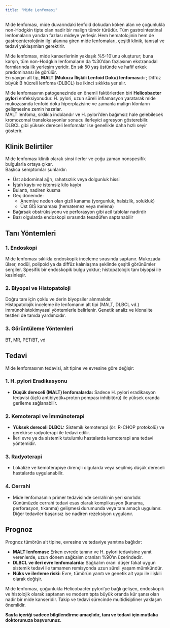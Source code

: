 ```yaml
---
title: "Mide Lenfoması"
---
```



Mide lenfoması, mide duvarındaki lenfoid dokudan köken alan ve çoğunlukla non-Hodgkin tipte olan nadir bir malign tümör türüdür. Tüm gastrointestinal lenfomaların yarıdan fazlası mideye yerleşir. Hem hematolojinin hem de gastroenterolojinin ilgi alanına giren mide lenfomaları, çeşitli klinik, tanısal ve tedavi yaklaşımları gerektirir.

Mide lenfoması, mide kanserlerinin yaklaşık %5-10’unu oluşturur; buna karşın, tüm non-Hodgkin lenfomaların da %30’dan fazlasının ekstranodal formlarında ilk yerleşim yeridir. En sık 50 yaş üstünde ve hafif erkek predominansı ile görülür.  
En yaygın alt tip, **MALT (Mukoza İlişkili Lenfoid Doku) lenfoması**dır; Diffüz büyük B hücreli lenfoma (DLBCL) ise ikinci sıklıkta yer alır.

Mide lenfomasının patogenezinde en önemli faktörlerden biri **Helicobacter pylori** enfeksiyonudur. H. pylori, uzun süreli inflamasyon yaratarak mide mukozasında lenfoid doku hiperplazisine ve zamanla malign klonların gelişmesine zemin hazırlar.  
MALT lenfoma, sıklıkla indolandır ve H. pylori’den bağımsız hale gelebilecek kromozomal translokasyonlar sonucu ilerleyici agresyon gösterebilir.  
DLBCL gibi yüksek dereceli lenfomalar ise genellikle daha hızlı seyir gösterir.

## Klinik Belirtiler

Mide lenfoması klinik olarak sinsi ilerler ve çoğu zaman nonspesifik bulgularla ortaya çıkar.  
Başlıca semptomlar şunlardır:

- Üst abdominal ağrı, rahatsızlık veya dolgunluk hissi  
- İştah kaybı ve istemsiz kilo kaybı  
- Bulantı, nadiren kusma  
- Geç dönemde:  
   - Anemiye neden olan gizli kanama (yorgunluk, halsizlik, solukluk)  
   - Üst GIS kanaması (hematemez veya melena)  
- Bağırsak obstrüksiyonu ve perforasyon gibi acil tablolar nadirdir  
- Bazı olgularda endoskopi sırasında tesadüfen saptanabilir

## Tanı Yöntemleri

### 1. Endoskopi

Mide lenfoması sıklıkla endoskopik inceleme sırasında saptanır. Mukozada ülser, nodül, polipoid ya da diffüz kalınlaşma şeklinde çeşitli görünümler sergiler. Spesifik bir endoskopik bulgu yoktur; histopatolojik tanı biyopsi ile kesinleşir.


### 2. Biyopsi ve Histopatoloji

Doğru tanı için çoklu ve derin biyopsiler alınmalıdır.  
Histopatolojik inceleme ile lenfomanın alt tipi (MALT, DLBCL vd.) immünohistokimyasal yöntemlerle belirlenir. Genetik analiz ve klonalite testleri de tanıda yardımcıdır.

### 3. Görüntüleme Yöntemleri

BT, MR, PET/BT, vd

## Tedavi

Mide lenfomasının tedavisi, alt tipine ve evresine göre değişir:

### 1. H. pylori Eradikasyonu

- **Düşük dereceli (MALT) lenfomalarda:** Sadece H. pylori eradikasyon tedavisi (üçlü antibiyotik+proton pompası inhibitörü) ile yüksek oranda gerileme sağlanabilir.  

### 2. Kemoterapi ve İmmünoterapi

- **Yüksek dereceli DLBCL:** Sistemik kemoterapi (ör: R-CHOP protokolü) ve gerekirse radyoterapi ile tedavi edilir.
- İleri evre ya da sistemik tutulumlu hastalarda kemoterapi ana tedavi yöntemidir.

### 3. Radyoterapi

- Lokalize ve kemoterapiye dirençli olgularda veya seçilmiş düşük dereceli hastalarda uygulanabilir.

### 4. Cerrahi

- Mide lenfomasının primer tedavisinde cerrahinin yeri sınırlıdır. Günümüzde cerrahi tedavi esas olarak komplikasyon (kanama, perforasyon, tıkanma) gelişmesi durumunda veya tanı amaçlı uygulanır. Diğer tedaviler başarısız ise nadiren rezeksiyon uygulanır.

## Prognoz

Prognoz tümörün alt tipine, evresine ve tedaviye yanıtına bağlıdır:

- **MALT lenfoması:** Erken evrede tanınır ve H. pylori tedavisine yanıt verenlerde, uzun dönem sağkalım oranları %90’ın üzerindedir.
- **DLBCL ve ileri evre lenfomalarda:** Sağkalım oranı düşer fakat uygun sistemik tedavi ile tamamen remisyonda uzun süreli yaşam mümkündür.
- **Nüks ve ilerleme riski:** Evre, tümörün yanıtı ve genetik alt yapı ile ilişkili olarak değişir.

::: {.callout-note}
Mide lenfoması, çoğunlukla Helicobacter pylori’ye bağlı gelişen, endoskopik ve histolojik olarak saptanan ve modern tıpta büyük oranda kür şansı olan nadir bir mide kanseridir. Takip ve tedavi sürecinde multidisipliner yaklaşım önemlidir.
:::


**Sayfa içeriği sadece bilgilendirme amaçlıdır, tanı ve tedavi için mutlaka doktorunuza başvurunuz.**
